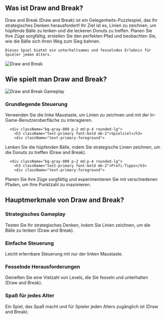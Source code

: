 ## Was ist Draw and Break?
<div className="flex flex-col md:flex-row items-center gap-4 md:gap-8">
  <div className="w-full md:w-1/2 text-xl">
Draw and Break (Draw and Break) ist ein Gelegenheits-Puzzlespiel, das Ihr strategisches Denken herausfordert! Ihr Ziel ist es, Linien zu zeichnen, um hüpfende Bälle zu lenken und die leckeren Donuts zu treffen. Planen Sie Ihre Züge sorgfältig, erstellen Sie den perfekten Pfad und beobachten Sie, wie die Bälle sich ihren Weg zum Sieg bahnen.

    Dieses Spiel bietet ein unterhaltsames und fesselndes Erlebnis für Spieler jeden Alters.
</div>
  <div className="w-full md:w-1/2 flex justify-center items-center">
<img 
      src="https://imgs.crazygames.com/draw-and-break_16x9/20250226050342/draw-and-break_16x9-cover?metadata=none&quality=70&width=612.5" 
      alt="Draw and Break" 
      className="w-4/5 h-auto"
    />
</div>
</div>

## Wie spielt man Draw and Break?
<div className="flex flex-col md:flex-row items-center gap-4 md:gap-8">
  <div className="w-full md:w-1/2">
<img 
      src="https://imgs.crazygames.com/draw-and-break_16x9/20250226050342/draw-and-break_16x9-cover?metadata=none&quality=70&width=612.5" 
      alt="Draw and Break Gameplay" 
      className="w-4/5 h-auto mx-auto"
    />
</div>
  <div className="w-full md:w-1/2">
    <div className="grid grid-cols-1 gap-2 md:gap-4 mt-0">
      <div className="bg-gray-800 p-2 md:p-4 rounded-lg">
        <h3 className="text-primary font-bold mb-2">Grundlegende Steuerung</h3>
        <div className="text-primary-foreground">
Verwenden Sie die linke Maustaste, um Linien zu zeichnen und mit der In-Game-Benutzeroberfläche zu interagieren.
</div>
      </div>

      <div className="bg-gray-800 p-2 md:p-4 rounded-lg">
        <h3 className="text-primary font-bold mb-2">Spielziel</h3>
        <div className="text-primary-foreground">
Lenken Sie die hüpfenden Bälle, indem Sie strategische Linien zeichnen, um die Donuts zu treffen (Draw and Break).
</div>
      </div>

      <div className="bg-gray-800 p-2 md:p-4 rounded-lg">
        <h3 className="text-primary font-bold mb-2">Profi-Tipps</h3>
        <div className="text-primary-foreground">
Planen Sie Ihre Züge sorgfältig und experimentieren Sie mit verschiedenen Pfaden, um Ihre Punktzahl zu maximieren.
</div>
      </div>
    </div>
  </div>
</div>

## Hauptmerkmale von Draw and Break?
<div className="grid grid-cols-1 md:grid-cols-2 gap-2 md:gap-4">
  <div className="bg-gray-800 p-2 md:p-4 rounded-lg">
    <h3 className="text-primary font-bold mb-2">Strategisches Gameplay</h3>
    <div className="text-primary-foreground">
Testen Sie Ihr strategisches Denken, indem Sie Linien zeichnen, um die Bälle zu lenken (Draw and Break).
</div>
  </div>

  <div className="bg-gray-800 p-2 md:p-4 rounded-lg">
    <h3 className="text-primary font-bold mb-2">Einfache Steuerung</h3>
    <div className="text-primary-foreground">
Leicht erlernbare Steuerung mit nur der linken Maustaste.
</div>
  </div>

  <div className="bg-gray-800 p-2 md:p-4 rounded-lg">
    <h3 className="text-primary font-bold mb-2">Fesselnde Herausforderungen</h3>
    <div className="text-primary-foreground">
Genießen Sie eine Vielzahl von Levels, die Sie fesseln und unterhalten (Draw and Break).
</div>
  </div>

  <div className="bg-gray-800 p-2 md:p-4 rounded-lg">
    <h3 className="text-primary font-bold mb-2">Spaß für jedes Alter</h3>
    <div className="text-primary-foreground">
Ein Spiel, das Spaß macht und für Spieler jeden Alters zugänglich ist (Draw and Break).
</div>
  </div>
</div>